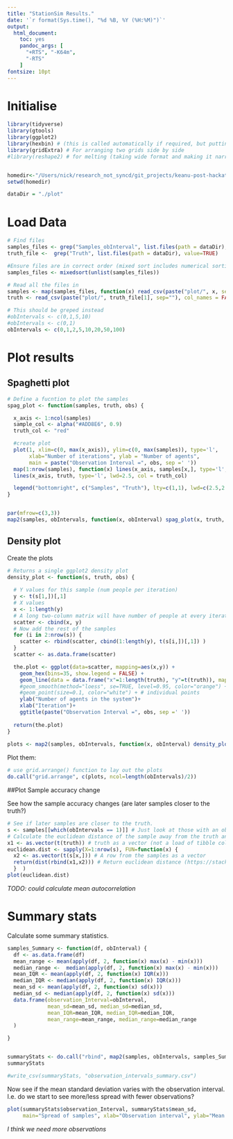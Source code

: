 ```yaml
---
title: "StationSim Results."
date: '`r format(Sys.time(), "%d %B, %Y (%H:%M)")`'
output:
  html_document: 
    toc: yes
    pandoc_args: [
      "+RTS", "-K64m", 
      "-RTS"
    ]
fontsize: 10pt
---
```


# Initialise 

```r
library(tidyverse)
library(gtools)
library(ggplot2)
library(hexbin) # (this is called automatically if required, but putting it here ensures it has been installed)
library(gridExtra) # For arranging two grids side by side
#library(reshape2) # for melting (taking wide format and making it narrow)


homedir<-"/Users/nick/research_not_syncd/git_projects/keanu-post-hackathon/results/"
setwd(homedir)

dataDir = "./plot"

```

# Load Data

```r
# Find files
samples_files <- grep("Samples_obInterval", list.files(path = dataDir), value=TRUE)
truth_file <-  grep("Truth", list.files(path = dataDir), value=TRUE)

#Ensure files are in correct order (mixed sort includes numerical sorting of embeded numbers)
samples_files <- mixedsort(unlist(samples_files))

# Read all the files in
samples <- map(samples_files, function(x) read_csv(paste("plot/", x, sep=""), col_names = FALSE))
truth <- read_csv(paste("plot/", truth_file[1], sep=""), col_names = FALSE)

# This should be greped instead
#obIntervals <- c(0,1,5,10)
#obIntervals <- c(0,1)
obIntervals <- c(0,1,2,5,10,20,50,100)
```

# Plot results

## Spaghetti plot

```r
# Define a fucntion to plot the samples
spag_plot <- function(samples, truth, obs) {

  x_axis <- 1:ncol(samples)
  sample_col <- alpha("#ADD8E6", 0.9)
  truth_col <- "red"

  #create plot
  plot(1, xlim=c(0, max(x_axis)), ylim=c(0, max(samples)), type='l',
       xlab="Number of iterations", ylab = "Number of agents",
       main = paste("Observation Interval =", obs, sep =' '))
  map(1:nrow(samples), function(x) lines(x_axis, samples[x,], type='l', col=sample_col))
  lines(x_axis, truth, type='l', lwd=2.5, col = truth_col)

  legend("bottomright", c("Samples", "Truth"), lty=c(1,1), lwd=c(2.5,2.5),col=c(sample_col, truth_col))
}


par(mfrow=c(3,3))
map2(samples, obIntervals, function(x, obInterval) spag_plot(x, truth, obInterval))

```

## Density plot

Create the plots

```r

# Returns a single ggplot2 density plot
density_plot <- function(s, truth, obs) {
  
  # Y values for this sample (num people per iteration)
  y <- t(s[1,])[,1]
  # X values
  x <- 1:length(y)
  # A long two-column matrix will have number of people at every iteration across all samples
  scatter <- cbind(x, y)
  # Now add the rest of the samples
  for (i in 2:nrow(s)) {
    scatter <- rbind(scatter, cbind(1:length(y), t(s[i,])[,1]) )
  }
  scatter <- as.data.frame(scatter)

  the.plot <- ggplot(data=scatter, mapping=aes(x,y)) +
    geom_hex(bins=35, show.legend = FALSE) +
    geom_line(data = data.frame("x"=1:length(truth), "y"=t(truth)), mapping=aes(x,y), colour="red") + # Truth
    #geom_smooth(method="loess", se=TRUE, level=0.95, color="orange") +
    #geom_point(size=0.1, color="white") + # individual points
    ylab("Number of agents in the system")+
    xlab("Iteration")+
    ggtitle(paste("Observation Interval =", obs, sep =' '))
  
  return(the.plot)
}
  
plots <- map2(samples, obIntervals, function(x, obInterval) density_plot(x, truth, obInterval))

```

Plot them:

```r

# use grid.arrange() function to lay out the plots
do.call("grid.arrange", c(plots, ncol=length(obIntervals)/2))

```


##Plot Sample accuracy change

See how the sample accuracy changes (are later samples closer to the truth?)

```r
# See if later samples are closer to the truth.
s <- samples[[which(obIntervals == 1)]] # Just look at those with an observation interval of 1
# Calculate the euclidean distance of the sample away from the truth and see how this changes with sample number
x1 <- as.vector(t(truth)) # truth as a vector (not a load of tibble columns)
euclidean.dist <- sapply(X=1:nrow(s), FUN=function(x) {  
  x2 <- as.vector(t(s[x,])) # A row from the samples as a vector
  return(dist(rbind(x1,x2))) # Return euclidean distance (https://stackoverflow.com/questions/5559384/euclidean-distance-of-two-vectors)
  }  )
plot(euclidean.dist)

```

_TODO: could calculate mean autocorrelation_

# Summary stats

Calculate some summary statistics.

```r

samples_Summary <- function(df, obInterval) {
  df <- as.data.frame(df)
  mean_range <- mean(apply(df, 2, function(x) max(x) - min(x)))
  median_range <-  median(apply(df, 2, function(x) max(x) - min(x)))
  mean_IQR <- mean(apply(df, 2, function(x) IQR(x)))
  median_IQR <- median(apply(df, 2, function(x) IQR(x)))
  mean_sd <- mean(apply(df, 2, function(x) sd(x)))
  median_sd <- median(apply(df, 2, function(x) sd(x)))
  data.frame(observation_Interval=obInterval,
             mean_sd=mean_sd, median_sd=median_sd,
             mean_IQR=mean_IQR, median_IQR=median_IQR,
             mean_range=mean_range, median_range=median_range
  )

}


summaryStats <- do.call("rbind", map2(samples, obIntervals, samples_Summary))
summaryStats

#write_csv(summaryStats, "observation_intervals_summary.csv")

```

Now see if the mean standard deviation varies with the observation interval. I.e. do we start to see more/less spread with fewer observations?

```r

plot(summaryStats$observation_Interval, summaryStats$mean_sd,
     main="Spread of samples", xlab="Observation interval", ylab="Mean Standard Deviation")

```

_I think we need more observations_
